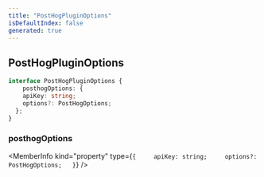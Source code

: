 ```yaml
---
title: "PostHogPluginOptions"
isDefaultIndex: false
generated: true
---
```



<!-- This file was generated from the CommandKit source. Do not modify. Instead, re-run the "docgen" script -->


## PostHogPluginOptions

<GenerationInfo sourceFile="packages/analytics/src/posthog/plugin.ts" sourceLine="5" packageName="@commandkit/analytics" />



```ts title="Signature"
interface PostHogPluginOptions {
    posthogOptions: {
    apiKey: string;
    options?: PostHogOptions;
  };
}
```

<div className="members-wrapper">

### posthogOptions

<MemberInfo kind="property" type={`{     apiKey: string;     options?: PostHogOptions;   }`}   />




</div>
